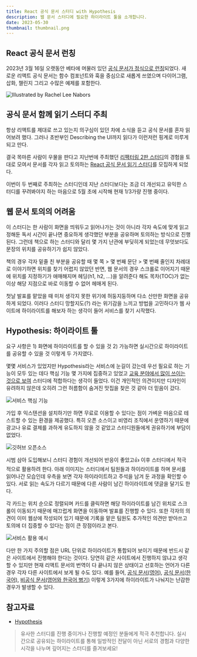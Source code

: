 ```yaml
---
title: React 공식 문서 스터디 with Hypothesis
description: 웹 문서 스터디에 필요한 하이라이트 툴을 소개합니다.
date: 2023-05-30
thumbnail: thumbnail.png
---
```


## React 공식 문서 런칭

2023년 3월 16일 오랫동안 베타에 머물러 있던 [공식 문서가 정식으로 런칭](https://react.dev/blog/2023/03/16/introducing-react-dev)되었다. 새로운 리액트 공식 문서는 함수 컴포넌트와 훅을 중심으로 새롭게 쓰였으며 다이어그램, 삽화, 챌린지 그리고 수많은 예제를 포함한다.

![Illustrated by Rachel Lee Nabors](/static/posts/the-react-docs-study-with-hypothesis/리액트_브라우저_일러스트.png)

## 공식 문서 함께 읽기 스터디 주최

항상 리액트를 제대로 쓰고 있는지 의구심이 있던 차에 소식을 듣고 공식 문서를 혼자 읽어보려 했다. 그러나 초반부인 Describing the UI까지 읽다가 이런저런 핑계로 미루게 되고 만다.

결국 목마른 사람이 우물을 판다고 지난번에 주최했던 [리팩터링 2판 스터디](https://github.com/read-with-us/refactoring)의 경험을 토대로 모여서 문서를 각자 읽고 토의하는 [React 공식 문서 읽기 스터디](https://github.com/read-with-us/react-docs)를 모집하게 되었다.

이번이 두 번째로 주최하는 스터디인데 지난 스터디보다는 조금 더 개선되고 유익한 스터디를 꾸려봐야지 하는 마음으로 5월 초에 시작해 현재 1/3가량 진행 중이다.

## 웹 문서 토의의 어려움

이 스터디는 한 사람이 화면을 띄워두고 읽어나가는 것이 아니라 각자 속도에 맞게 읽고 정해둔 독서 시간이 끝나면 중요하게 생각했던 부분을 공유하며 토의하는 방식으로 진행된다. 그런데 책으로 하는 스터디와 달리 몇 가지 난관에 부딪히게 되었는데 무엇보다도 문장의 위치를 공유하기가 쉽지 않았다.

책의 경우 각자 밑줄 친 부분을 공유할 때 몇 쪽 > 몇 번째 문단 > 몇 번째 줄인지 차례대로 이야기하면 위치를 찾기 어렵지 않았던 반면, 웹 문서의 경우 스크롤로 이어지기 때문에 위치를 지정하기가 애매해지며 헤딩(h1, h2, ...)을 알려준다 해도 목차(TOC)가 없는 이상 해당 지점으로 바로 이동할 수 없어 헤매게 된다.

첫날 발표를 맡았을 때 미처 생각지 못한 위기에 허둥지둥하며 다소 산만한 화면을 공유하게 되었다. 이러다 스터디 망할지도(?) 라는 위기감을 느끼고 방법을 고민하다가 웹 사이트에 하이라이트를 해보자 하는 생각이 들어 서비스를 찾기 시작했다.

## Hypothesis: 하이라이트 툴

요구 사항은 1) 화면에 하이라이트를 할 수 있을 것 2) 가능하면 실시간으로 하이라이트를 공유할 수 있을 것 이렇게 두 가지였다.

몇몇 서비스가 있었지만 Hypothesis라는 서비스에 눈길이 갔는데 우선 필요로 하는 기능이 모두 있는 데다 핵심 기능 몇 가지에 집중하고 있었고 [교육 분야에서 많이 쓰이는 것으로 보여](https://web.hypothes.is/education/annotated/) 스터디에 적합하다는 생각이 들었다. 이건 개인적인 의견이지만 디자인이 유려하지 않은데 오히려 그런 허름함이 숨겨진 맛집을 찾은 것 같아 더 믿음이 갔다.

![서비스 핵심 기능](/static/posts/the-react-docs-study-with-hypothesis/서비스_핵심_기능.png)

가입 후 익스텐션을 설치하기만 하면 무료로 이용할 수 있다는 점이 가벼운 마음으로 테스트할 수 있는 환경을 제공했다. 특히 오픈 소스이고 비영리 조직에서 운영하기 때문에 광고나 유료 결제를 과하게 유도하지 않을 것 같았고 스터디원들에게 권유하기에 부담이 없었다.

![깃허브 오픈소스](/static/posts/the-react-docs-study-with-hypothesis/깃허브_오픈소스.png)

시범 삼아 도입해보니 스터디 경험이 개선되어 반응이 좋았고👍 이후 스터디에서 적극적으로 활용하려 한다. 아래 이미지는 스터디에서 팀원들과 하이라이트를 하며 문서를 읽어나간 모습인데 우측을 보면 각자 하이라이트하고 주석을 남겨 둔 과정을 확인할 수 있다. 서로 읽는 속도가 다르기 때문에 다른 사람이 남긴 하이라이트에 댓글을 달기도 한다.

각 카드는 위치 순으로 정렬되며 카드를 클릭하면 해당 하이라이트를 남긴 위치로 스크롤이 이동되기 때문에 매끄럽게 화면을 이동하며 발표를 진행할 수 있다. 또한 각자의 의견이 이미 웹상에 작성되어 있기 때문에 기록을 맡은 팀원도 추가적인 의견만 받아쓰고 토의에 더 집중할 수 있다는 점이 큰 장점이라고 본다.

![서비스 활용 예시](/static/posts/the-react-docs-study-with-hypothesis/서비스_활용_예시.png)

다만 한 가지 주의할 점은 URL 단위로 하이라이트가 통합되어 보이기 때문에 반드시 같은 사이트에서 진행해야 한다는 것이다. 당연히 같은 사이트에서 진행하지 않냐고 생각할 수 있지만 현재 리액트 문서의 번역이 다 끝나지 않은 상태이고 선호하는 언어가 다른 경우 각자 다른 사이트에서 보게 될 수도 있다. 예를 들어, [공식 문서(영어)](https://react.dev/), [공식 문서(한국어)](https://ko.react.dev/), [비공식 문서(영어와 한국어 병기)](https://react-ko.dev/) 이렇게 3가지에 하이라이트가 나눠지는 난감한 경우가 발생할 수 있다.

## 참고자료

- [Hypothesis](https://hypothes.is)

> 유사한 스터디를 진행 중이거나 진행할 예정인 분들에게 적극 추천합니다. 실시간으로 공유되는 하이라이트를 통해 일방적인 전달이 아닌 서로의 경험과 다양한 시각을 나누며 깊어지는 스터디를 즐겨보세요!
